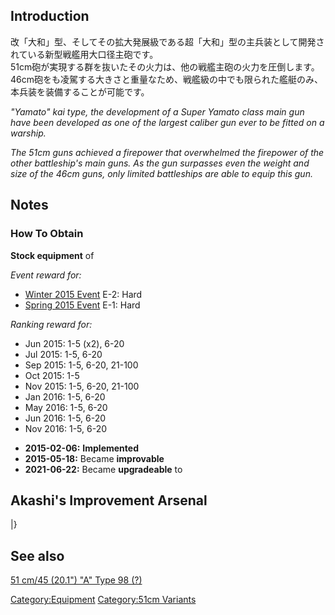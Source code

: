 {{EquipmentInfo|128}}

==Introduction==
改「大和」型、そしてその拡大発展級である超「大和」型の主兵装として開発されている新型戦艦用大口径主砲です。<br>
51cm砲が実現する群を抜いたその火力は、他の戦艦主砲の火力を圧倒します。46cm砲をも凌駕する大きさと重量なため、戦艦級の中でも限られた艦艇のみ、本兵装を装備することが可能です。 

''"Yamato" kai type, the development of a Super Yamato class main gun have been developed as one of the largest caliber gun ever to be fitted on a warship.'' 

''The 51cm guns achieved a firepower that overwhelmed the firepower of the other battleship's main guns. As the gun surpasses even the weight and size of the 46cm guns, only limited battleships are able to equip this gun.'' 

==Notes==
<div class="mw-collapsible"><h3>How To Obtain</h3>
<div class="mw-collapsible-content">
'''Stock equipment''' of {{Ship/Link|Musashi Kai Ni}}

''Event reward for:''
* [[Winter 2015 Event]] E-2: Hard
* [[Spring 2015 Event]] E-1: Hard

''Ranking reward for:''
* Jun 2015: 1-5 (x2), 6-20
* Jul 2015: 1-5, 6-20
* Sep 2015: 1-5, 6-20, 21-100
* Oct 2015: 1-5
* Nov 2015: 1-5, 6-20, 21-100
* Jan 2016: 1-5, 6-20
* May 2016: 1-5, 6-20
* Jun 2016: 1-5, 6-20
* Nov 2016: 1-5, 6-20

</div></div>


<div class="mw-collapsible><h3>Updates History</h3>
<div class="mw-collapsible-content>
* '''2015-02-06:''' '''Implemented'''
* '''2015-05-18:''' Became '''improvable'''
* '''2021-06-22:''' Became '''upgradeable''' to {{EquipmentLink|51cm Twin Gun Mount}}
</div></div>

==Akashi's Improvement Arsenal==
{{AkashiWorkshop}}
{{AkashiWorkshopLine
|Name={{PAGENAME}}
|ItemType=RedGunHeavy
|Fuel=50
|Ammo=550
|Steel=950
|Baux=80
|Mats0-5=7/9
|Mats6-9=10/15
|Mats10=-
|Screws0-5=5/7
|Screws6-9=7/10
|Screws10=-
|EquipConsume0-5=2x{{RedGunHeavy|46cm Triple Gun Mount}}
|EquipConsume6-9=3x{{RedGunHeavy|46cm Triple Gun Mount}}
|EquipConsume10=-
|Mon=Y<br>M
|Tue=Y<br>&nbsp;
|Wed=&nbsp;<br>M
|2ndShip=[[Yamato#First Upgrade|Yamato Kai]]<br>[[Musashi#First Upgrade|Musashi&nbsp;Kai]]
|Notes=[[Musashi#Second Upgrade|Musashi Kai Ni]] can NOT improve this equipment.
}}
|}

==See also==
[http://www.navweaps.com/Weapons/WNJAP_20-45.htm 51 cm/45 (20.1") "A" Type 98 (?)]

{{Equipmentlist}}
[[Category:Equipment]]
[[Category:51cm Variants]]